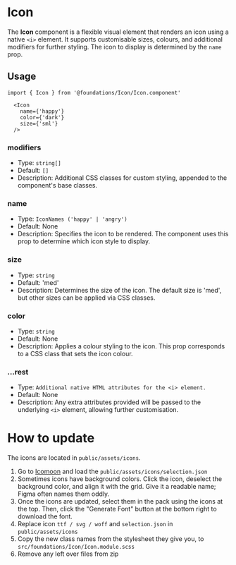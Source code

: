 
<Meta title='Foundations/Icon' />

# Icon

The **Icon** component is a flexible visual element that renders an icon using a native `<i>` element. It supports customisable sizes, colours, and additional modifiers for further styling. The icon to display is determined by the `name` prop.

## Usage

```tsx
import { Icon } from '@foundations/Icon/Icon.component'
```

```tsx
  <Icon
    name={'happy'}
    color={'dark'}
    size={'sml'}
  />
```

### modifiers

- Type: `string[]`
- Default: `[]`
- Description: Additional CSS classes for custom styling, appended to the component's base classes.

### name

- Type: `IconNames ('happy' | 'angry')`
- Default: None
- Description: Specifies the icon to be rendered. The component uses this prop to determine which icon style to display.

### size

- Type: `string`
- Default: 'med'
- Description: Determines the size of the icon. The default size is 'med', but other sizes can be applied via CSS classes.

### color

- Type: `string`
- Default: None
- Description: Applies a colour styling to the icon. This prop corresponds to a CSS class that sets the icon colour.

### ...rest

- Type: `Additional native HTML attributes for the <i> element.`
- Default: None
- Description: Any extra attributes provided will be passed to the underlying `<i>` element, allowing further customisation.

# How to update

The icons are located in `public/assets/icons`.

1. Go to [Icomoon](https://icomoon.io/) and load the `public/assets/icons/selection.json`
2. Sometimes icons have background colors. Click the icon, deselect the background color, and align it with the grid. Give it a readable name; Figma often names them oddly.
3. Once the icons are updated, select them in the pack using the icons at the top. Then, click the "Generate Font" button at the bottom right to download the font.
4. Replace icon `ttf / svg / woff` and `selection.json` in `public/assets/icons`
5. Copy the new class names from the stylesheet they give you, to `src/foundations/Icon/Icon.module.scss`
6. Remove any left over files from zip
